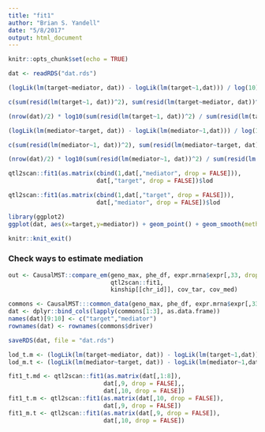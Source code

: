 ```yaml
---
title: "fit1"
author: "Brian S. Yandell"
date: "5/8/2017"
output: html_document
---
```


```r
knitr::opts_chunk$set(echo = TRUE)
```

```r
dat <- readRDS("dat.rds")
```

```r
(logLik(lm(target~mediator, dat)) - logLik(lm(target~1,dat))) / log(10)
```

```r
c(sum(resid(lm(target~1, dat))^2), sum(resid(lm(target~mediator, dat))^2))
```

```r
(nrow(dat)/2) * log10(sum(resid(lm(target~1, dat))^2) / sum(resid(lm(target~mediator, dat))^2))
```


```r
(logLik(lm(mediator~target, dat)) - logLik(lm(mediator~1,dat))) / log(10)
```

```r
c(sum(resid(lm(mediator~1, dat))^2), sum(resid(lm(mediator~target, dat))^2))
```

```r
(nrow(dat)/2) * log10(sum(resid(lm(mediator~1, dat))^2) / sum(resid(lm(mediator~target, dat))^2))
```

```r
qtl2scan::fit1(as.matrix(cbind(1,dat[,"mediator", drop = FALSE])), 
                         dat[,"target", drop = FALSE])$lod
```

```r
qtl2scan::fit1(as.matrix(cbind(1,dat[,"target", drop = FALSE])), 
                         dat[,"mediator", drop = FALSE])$lod
```

```r
library(ggplot2)
ggplot(dat, aes(x=target,y=mediator)) + geom_point() + geom_smooth(method="lm", se=FALSE)
```

```r
knitr::knit_exit()
```

### Check ways to estimate mediation

```r
out <- CausalMST::compare_em(geno_max, phe_df, expr.mrna$expr[,33, drop = FALSE],
                             qtl2scan::fit1,
                             kinship[[chr_id]], cov_tar, cov_med)
```

```r
commons <- CausalMST:::common_data(geno_max, phe_df, expr.mrna$expr[,33, drop = FALSE])
dat <- dplyr::bind_cols(lapply(commons[1:3], as.data.frame))
names(dat)[9:10] <- c("target","mediator")
rownames(dat) <- rownames(commons$driver)
```

```r
saveRDS(dat, file = "dat.rds")
```

```r
lod_t.m <- (logLik(lm(target~mediator, dat)) - logLik(lm(target~1,dat))) / log(10)
lod_m.t <- (logLik(lm(mediator~target, dat)) - logLik(lm(mediator~1,dat))) / log(10)
```

```r
fit1_t.md <- qtl2scan::fit1(as.matrix(dat[,1:8]), 
                           dat[,9, drop = FALSE],, 
                           dat[,10, drop = FALSE])
fit1_t.m <- qtl2scan::fit1(as.matrix(dat[,10, drop = FALSE]), 
                           dat[,9, drop = FALSE])
fit1_m.t <- qtl2scan::fit1(as.matrix(dat[,9, drop = FALSE]), 
                           dat[,10, drop = FALSE])
```

